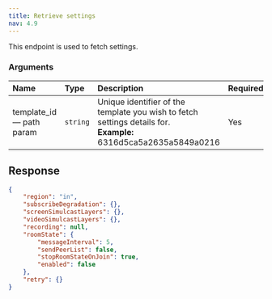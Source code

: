 ```yaml
---
title: Retrieve settings
nav: 4.9
---
```


This endpoint is used to fetch settings.

<GetRequest title="https://api.100ms.live/v2/templates/<template_id>/settings" />

### Arguments

| Name                           | Type     | Description                                                                                                           | Required |
| :----------------------------- | :------- | :-------------------------------------------------------------------------------------------------------------------- | :------- |
| template_id <br/> — path param | `string` | Unique identifier of the template you wish to fetch settings details for. <br/> **Example:** 6316d5ca5a2635a5849a0216 | Yes      |

## Response

```json
{
    "region": "in",
    "subscribeDegradation": {},
    "screenSimulcastLayers": {},
    "videoSimulcastLayers": {},
    "recording": null,
    "roomState": {
        "messageInterval": 5,
        "sendPeerList": false,
        "stopRoomStateOnJoin": true,
        "enabled": false
    },
    "retry": {}
}
```
